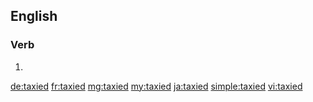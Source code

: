 ==English==

===Verb===
{{head|en|verb form}}

# {{en-past of|taxi}}

[[de:taxied]]
[[fr:taxied]]
[[mg:taxied]]
[[my:taxied]]
[[ja:taxied]]
[[simple:taxied]]
[[vi:taxied]]